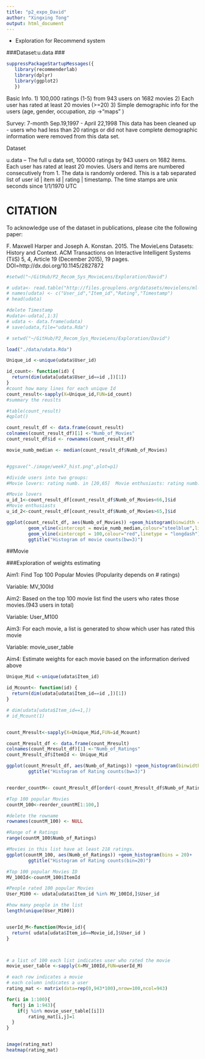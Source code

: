 ```yaml
---
title: "p2_expo_David"
author: "Xingxing Tong"
output: html_document
---
```


- Exploration for Recommend system

###Dataset:u.data ###

```r
suppressPackageStartupMessages({
   library(recommenderlab)
   library(dplyr) 
   library(ggplot2) 
   })
```


Basic Info.
1) 100,000 ratings (1-5) from 943 users on 1682 movies
2) Each user has rated at least 20 movies (>=20)
3) Simple demographic info for the users (age, gender, occupation, zip ->"maps" )

Survey: 7-month Sep.19,1997 - April 22,1998 
This data has been cleaned up - users who had less than 20 ratings or did not have complete demographic information were removed from this data set.


Dataset

u.data     -- The full u data set, 100000 ratings by 943 users on 1682 items.
              Each user has rated at least 20 movies.  Users and items are
              numbered consecutively from 1.  The data is randomly
              ordered. This is a tab separated list of 
	         user id | item id | rating | timestamp. 
              The time stamps are unix seconds since 1/1/1970 UTC   



CITATION
==============================================

To acknowledge use of the dataset in publications, please cite the following paper:

F. Maxwell Harper and Joseph A. Konstan. 2015. The MovieLens Datasets:
History and Context. ACM Transactions on Interactive Intelligent
Systems (TiiS) 5, 4, Article 19 (December 2015), 19 pages.
DOI=http://dx.doi.org/10.1145/2827872

```r
#setwd("~/GitHub/P2_Recom_Sys_MovieLens/Exploration/David")

# udata<- read.table("http://files.grouplens.org/datasets/movielens/ml-100k/u.data")
# names(udata) <- c("User_id","Item_id","Rating","Timestamp")
# head(udata)

#delete Timestamp
#udata<-udata[,1:3]
# udata <- data.frame(udata)
# save(udata,file="udata.Rda")

# setwd("~/GitHub/P2_Recom_Sys_MovieLens/Exploration/David")

load("./data/udata.Rda")
```


```r
Unique_id <-unique(udata$User_id)

id_count<- function(id) {
  return(dim(udata[udata$User_id==id ,])[1])
}
#count how many lines for each unique Id
count_result<-sapply(X=Unique_id,FUN=id_count)
#summary the reuslts

#table(count_result)
#qplot()

count_result_df <- data.frame(count_result)
colnames(count_result_df)[1] <-"Numb_of_Movies"
count_result_df$id <- rownames(count_result_df)

movie_numb_median <- median(count_result_df$Numb_of_Movies)


#ggsave("./image/week7_hist.png",plot=p1)

#divide users into two groups: 
#Movie lovers: rating numb. in [20,65]  Movie enthusiasts: rating numb. in [66,737]

#Movie lovers
u_id_1<-count_result_df[count_result_df$Numb_of_Movies<66,]$id
#Movie enthusiasts
u_id_2<-count_result_df[count_result_df$Numb_of_Movies>65,]$id

```

```r
ggplot(count_result_df, aes(Numb_of_Movies)) +geom_histogram(binwidth = 3)+
        geom_vline(xintercept = movie_numb_median,colour="steelblue",linetype = "longdash")+
        geom_vline(xintercept = 100,colour="red",linetype = "longdash")+
        ggtitle("Histogram of movie counts(bw=3)")
```




##Movie

###Exploration of weights estimating



Aim1: Find Top 100 Popular Movies (Popularity depends on # ratings)

Variable: MV_100Id


Aim2: Based on the top 100 movie list find the users who rates those movies.(943 users in total)

Variable:  User_M100


Aim3: For each movie, a list is generated to show which user has rated this movie

Variable:  movie_user_table

Aim4: Estimate weights for each movie based on the information derived above 


```r
Unique_Mid <-unique(udata$Item_id)

id_Mcount<- function(id) {
  return(dim(udata[udata$Item_id==id ,])[1])
}

# dim(udata[udata$Item_id==1,])
# id_Mcount(1)


count_Mresult<-sapply(X=Unique_Mid,FUN=id_Mcount)

count_Mresult_df <- data.frame(count_Mresult)
colnames(count_Mresult_df)[1] <-"Numb_of_Ratings"
count_Mresult_df$ItemId <- Unique_Mid

ggplot(count_Mresult_df, aes(Numb_of_Ratings)) +geom_histogram(binwidth = 3)+
        ggtitle("Histogram of Rating counts(bw=3)")


reorder_countM<- count_Mresult_df[order(-count_Mresult_df$Numb_of_Ratings),]

#Top 100 popular Movies
countM_100<-reorder_countM[1:100,]

#delete the rowname
rownames(countM_100) <- NULL

#Range of # Ratings
range(countM_100$Numb_of_Ratings)

#Movies in this list have at least 218 ratings.
ggplot(countM_100, aes(Numb_of_Ratings)) +geom_histogram(bins = 20)+
        ggtitle("Histogram of Rating counts(bin=20)")

#Top 100 popular Movies ID
MV_100Id<-countM_100$ItemId

#People rated 100 popular Movies
User_M100 <- udata[udata$Item_id %in% MV_100Id,]$User_id

#how many people in the list
length(unique(User_M100))


userId_M<-function(Movie_id){
  return( udata[udata$Item_id==Movie_id,]$User_id )
}



# a list of 100 each list indicates user who rated the movie
movie_user_table <-sapply(X=MV_100Id,FUN=userId_M)

# each row indicates a movie
# each column indicates a user
rating_mat <- matrix(data=rep(0,943*100),nrow=100,ncol=943)

for(i in 1:100){
  for(j in 1:943){
    if(j %in% movie_user_table[[i]])
        rating_mat[i,j]=1
  }
}


image(rating_mat)
heatmap(rating_mat)


```
